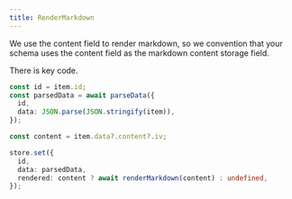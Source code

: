```yaml
---
title: RenderMarkdown
---
```


We use the content field to render markdown, so we convention that your schema uses the content field as the markdown content storage field.

There is key code.
```ts
const id = item.id;
const parsedData = await parseData({
  id,
  data: JSON.parse(JSON.stringify(item)),
});

const content = item.data?.content?.iv;

store.set({
  id,
  data: parsedData,
  rendered: content ? await renderMarkdown(content) : undefined,
});
```
